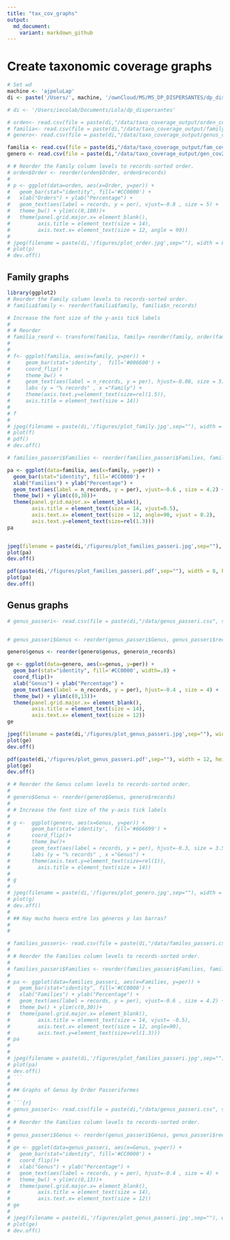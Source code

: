 ```yaml
---
title: "tax_cov_graphs"
output:
  md_document:
    variant: markdown_github
---
```


# Create taxonomic coverage graphs 

```r
# Set wd 
machine <- 'ajpeluLap'
di <- paste('/Users/', machine, '/ownCloud/MS/MS_DP_DISPERSANTES/dp_dispersantes', sep='')

# di <- '/Users/iecolab/Documents/Lola/dp_dispersantes'

# orden<- read.csv(file = paste(di,"/data/taxo_coverage_output/orden_cov.csv", sep="") )
# familia<- read.csv(file = paste(di,"/data/taxo_coverage_output/family_cov.csv", sep=""))
# genero<- read.csv(file = paste(di,"/data/taxo_coverage_output/genus_cov.csv", sep=""))

familia <- read.csv(file = paste(di,"/data/taxo_coverage_output/fam_cov2008.csv", sep=""))
genero <- read.csv(file = paste(di,"/data/taxo_coverage_output/gen_cov2008.csv", sep=""))

# # Reorder the Family column levels to records-sorted order.
# orden$Order <- reorder(orden$Order, orden$records)
# 
# p <- ggplot(data=orden, aes(x=Order, y=per)) +
#   geom_bar(stat="identity", fill='#CC0000') + 
#   xlab("Orders") + ylab("Percentage") +
#   geom_text(aes(label = records, y = per), vjust=-0.8 , size = 5) + 
#   theme_bw() + ylim(c(0,100))+
#   theme(panel.grid.major.x= element_blank(),
#         axis.title = element_text(size = 14),
#         axis.text.x= element_text(size = 12, angle = 90))
# 
# jpeg(filename = paste(di,'/figures/plot_order.jpg',sep=""), width = 800, height = 600)
# plot(p)
# dev.off()

```



## Family graphs

```r
library(ggplot2)
# Reorder the Family column levels to records-sorted order.
# familia$family <- reorder(familia$family, familia$n_records)

# Increase the font size of the y-axis tick labels
# 
# # Reorder
# familia_reord <- transform(familia, family= reorder(family, order(family, decreasing = TRUE)))
# 
# 
# f<- ggplot(familia, aes(x=family, y=per)) + 
#     geom_bar(stat='identity',  fill='#006600') +
#     coord_flip() +
#     theme_bw() +
#     geom_text(aes(label = n_records, y = per), hjust=-0.08, size = 5) +
#     labs (y = "% records" , x ="Family") +
#     theme(axis.text.y=element_text(size=rel(1.5)),
#     axis.title = element_text(size = 14))
#    
# f
# 
# jpeg(filename = paste(di,'/figures/plot_family.jpg',sep=""), width = 1000, height = 600)
# plot(f)
# pdf()
# dev.off()

# families_passeri$Families <- reorder(families_passeri$Families, families_passeri$records)

pa <- ggplot(data=familia, aes(x=family, y=per)) +
  geom_bar(stat="identity", fill='#CC0000') + 
  xlab("Families") + ylab("Percentage") +
  geom_text(aes(label = n_records, y = per), vjust=-0.6 , size = 4.2) + 
  theme_bw() + ylim(c(0,30))+
  theme(panel.grid.major.x= element_blank(),
        axis.title = element_text(size = 14, vjust=0.5),
        axis.text.x= element_text(size = 12, angle=90, vjust = 0.2),
        axis.text.y=element_text(size=rel(1.3)))
pa


jpeg(filename = paste(di,'/figures/plot_families_passeri.jpg',sep=""), width = 800, height = 600)
plot(pa)
dev.off()

pdf(paste(di,'/figures/plot_families_passeri.pdf',sep=""), width = 8, height = 6)
plot(pa)
dev.off()
```

## Genus graphs

```r
# genus_passeri<- read.csv(file = paste(di,"/data/genus_passeri.csv", sep="") )


# genus_passeri$Genus <- reorder(genus_passeri$Genus, genus_passeri$records)

genero$genus <- reorder(genero$genus, genero$n_records)

ge <- ggplot(data=genero, aes(x=genus, y=per)) +
  geom_bar(stat="identity", fill='#CC0000', width=.8) + 
  coord_flip()+
  xlab("Genus") + ylab("Percentage") +
  geom_text(aes(label = n_records, y = per), hjust=-0.4 , size = 4) + 
  theme_bw() + ylim(c(0,13))+
  theme(panel.grid.major.x= element_blank(),
        axis.title = element_text(size = 14),
        axis.text.x= element_text(size = 12))
ge

jpeg(filename = paste(di,'/figures/plot_genus_passeri.jpg',sep=""), width = 800, height = 600)
plot(ge)
dev.off()

pdf(paste(di,'/figures/plot_genus_passeri.pdf',sep=""), width = 12, height = 8)
plot(ge)
dev.off()

# # Reorder the Genus column levels to records-sorted order.
# 
# genero$Genus <- reorder(genero$Genus, genero$records)
# 
# # Increase the font size of the y-axis tick labels
# 
# g <-  ggplot(genero, aes(x=Genus, y=per)) + 
#       geom_bar(stat='identity',  fill='#666699') +
#       coord_flip()+
#       theme_bw()+
#       geom_text(aes(label = records, y = per), hjust=-0.3, size = 3.5) +
#       labs (y = "% records" , x ="Genus") +
#       theme(axis.text.y=element_text(size=rel(1)),
#         axis.title = element_text(size = 14))
#   
# g
# 
# jpeg(filename = paste(di,'/figures/plot_genero.jpg',sep=""), width = 800, height = 600)
# plot(g)
# dev.off()
#    
# ## Hay mucho hueco entre los géneros y las barras?
#    
#    
```


```r
# families_passeri<- read.csv(file = paste(di,"/data/familes_passeri.csv", sep="") )
# 
# # Reorder the Families column levels to records-sorted order.
# 
# families_passeri$Families <- reorder(families_passeri$Families, families_passeri$records)
# 
# pa <- ggplot(data=families_passeri, aes(x=Families, y=per)) +
#   geom_bar(stat="identity", fill='#CC0000') + 
#   xlab("Families") + ylab("Percentage") +
#   geom_text(aes(label = records, y = per), vjust=-0.6 , size = 4.2) + 
#   theme_bw() + ylim(c(0,30))+
#   theme(panel.grid.major.x= element_blank(),
#         axis.title = element_text(size = 14, vjust= -0.5),
#         axis.text.x= element_text(size = 12, angle=90),
#         axis.text.y=element_text(size=rel(1.3)))
# pa
# 
# 
# jpeg(filename = paste(di,'/figures/plot_families_passeri.jpg',sep=""), width = 800, height = 600)
# plot(pa)
# dev.off()
# ```
# 
# ## Graphs of Genus by Order Passeriformes
# 
# ```{r}
# genus_passeri<- read.csv(file = paste(di,"/data/genus_passeri.csv", sep="") )
# 
# # Reorder the Families column levels to records-sorted order.
# 
# genus_passeri$Genus <- reorder(genus_passeri$Genus, genus_passeri$records)
# 
# ge <- ggplot(data=genus_passeri, aes(x=Genus, y=per)) +
#   geom_bar(stat="identity", fill='#CC0000') + 
#   coord_flip()+
#   xlab("Genus") + ylab("Percentage") +
#   geom_text(aes(label = records, y = per), hjust=-0.4 , size = 4) + 
#   theme_bw() + ylim(c(0,13))+
#   theme(panel.grid.major.x= element_blank(),
#         axis.title = element_text(size = 14),
#         axis.text.x= element_text(size = 12))
# ge
# 
# jpeg(filename = paste(di,'/figures/plot_genus_passeri.jpg',sep=""), width = 800, height = 600)
# plot(ge)
# dev.off()
```
